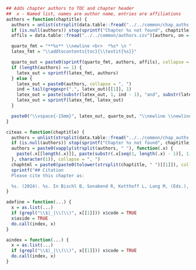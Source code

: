 ```r
## Adds chapter authors to TOC and chapter header
##  x - Named list, names are author name, entries are affiliations
authors = function(chaptitle) {
  authors = unlist(strsplit(data.table::fread("../../common/chap_auths.csv")[Title == chaptitle, Authors], ", "))
  if (is.null(authors)) stop(sprintf("Chapter %s not found", chaptitle))
  affils = data.table::fread("../../common/authors.csv")[authors, on = "Author", Affiliations]

  quarto_fmt = "**%s** \\newline <br>  *%s* \n "
  latex_fmt = "\\addtocontents{toc}{\\textit{%s}}"

  quarto_out = paste0(sprintf(quarto_fmt, authors, affils), collapse = "\n ")
  if (length(authors) == 1) {
    latex_out = sprintf(latex_fmt, authors)
  } else {
    latex_out = paste0(authors, collapse = ", ")
    ind = tail(gregexpr(",", latex_out)[[1]], 1)
    latex_out = paste(substr(latex_out, 1, ind - 1), "and", substr(latex_out, ind + 2, nchar(latex_out)))
    latex_out = sprintf(latex_fmt, latex_out)
  }

  paste0("\\vspace{-15mm}", latex_out, quarto_out, "\\newline \\newline <br><br> ", collapse = " ")
}

citeas = function(chaptitle) {
  authors = unlist(strsplit(data.table::fread("../../common/chap_auths.csv")[Title == chaptitle, Authors], ", "))
  if (is.null(authors)) stop(sprintf("Chapter %s not found", chaptitle))
  authors = paste0(vapply(strsplit(authors, " "), function(.x) {
    paste(.x[[length(.x)]], paste(substr(.x[seq(1, length(.x) - 1)], 1, 1), collapse = ""))
  }, character(1)), collapse = ", ")
  chaphtml = paste0(paste0(tolower(strsplit(chaptitle, " ")[[1]]), collapse = "_"), ".html")
  sprintf("## Citation
  Please cite this chapter as:

  %s. (2024). %s. In Bischl B, Sonabend R, Kotthoff L, Lang M, (Eds.), *Applied Machine Learning Using mlr3 in R*. CRC Press. https://mlr3book.mlr-org.com/%s.", authors, chaptitle, chaphtml)
}

adefine = function(...) {
  x = as.list(...)
  if (grepl("\\$|_|\\(\\)", x[[1]])) x$code = TRUE
  x$aside = TRUE
  do.call(index, x)
}

aindex = function(...) {
  x = as.list(...)
  if (grepl("\\$|_|\\(\\)", x[[1]])) x$code = TRUE
  do.call(index, x)
}
```